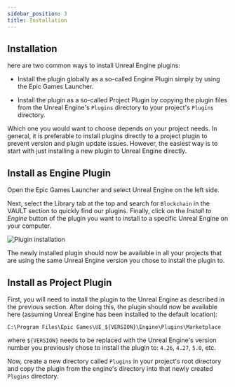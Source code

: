 ```yaml
---
sidebar_position: 3
title: Installation
---
```


## Installation
here are two common ways to install Unreal Engine plugins:

  * Install the plugin globally as a so-called Engine Plugin simply by using the Epic Games Launcher.
  
  * Install the plugin as a so-called Project Plugin by copying the plugin files from the Unreal Engine's `Plugins` directory to your project's `Plugins` directory.

  Which one you would want to choose depends on your project needs. In general, it is preferable to install plugins directly to a project plugin 
  to prevent version and plugin update issues. However, the easiest way is to start with just installing a new plugin to Unreal Engine directly.

## Install as Engine Plugin

Open the Epic Games Launcher and select Unreal Engine <Step text="1"/> on the left side.

Next, select the Library <Step text="2"/> tab at the top and search for `Blockchain` in the VAULT section <Step text="3"/> to quickly find our plugins. 
Finally, click on the *Install to Engine* <Step text="4"/> button of the plugin you want to install to a specific Unreal Engine on your computer.

![Plugin installation](_static/img/plugin_install_using_egl.png)

The newly installed plugin should now be available in all your projects that are using the same 
Unreal Engine version you chose to install the plugin to.

## Install as Project Plugin

First, you will need to install the plugin to the Unreal Engine as described in the previous section. 
After doing this, the plugin should now be available here (assuming Unreal Engine has been installed to the default location):

`C:\Program Files\Epic Games\UE_`<Highlight>`${VERSION}`</Highlight>`\Engine\Plugins\Marketplace`

where <Highlight>`${VERSION}`</Highlight> needs to be replaced with the Unreal Engine's version number you previously chose to install the plugin to:
`4.26`, `4.27`, `5.0`, etc.

Now, create a new directory called `Plugins` in your project's root directory and copy the plugin from the engine's directory into that newly created
`Plugins` directory.



